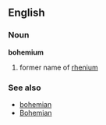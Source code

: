 ==English==
===Noun===
'''bohemium'''
#{{chemistry}} former name of [[rhenium]]
===See also===
*[[bohemian]]
*[[Bohemian]]